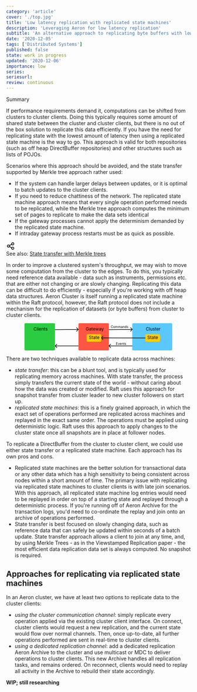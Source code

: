 ```yaml
---
category: 'article'
cover: './top.jpg'
title: 'Low latency replication with replicated state machines'
description: 'Leveraging Aeron for low latency replication'
subtitle: 'An alternative approach to replicating byte buffers with low latency'
date: '2020-12-05'
tags: ['Distributed Systems']
published: false
state: work in progress
updated: '2020-12-06'
importance: low
series: 
seriesurl: 
review: continuous
---
```


<div class="bg-shaunnew-400 p-4 mb-4 rounded-md dark:text-black">
  <p class="font-bold">Summary</p>
  <p>If performance requirements demand it, computations can be shifted from clusters to cluster clients. Doing this typically requires some amount of shared state between the cluster and cluster clients, but there is no out of the box solution to replicate this data efficiently. If you have the need for replicating state with the lowest amount of latency then using a replicated state machine is the way to go. This approach is valid for both repositories (such as off heap DirectBuffer repositories) and other structures such as lists of POJOs.</p>
  <p class="italic">Scenarios where this approach should be avoided, and the state transfer supported by Merkle tree approach rather used:</p>
  <p><ul>
  <li>If the system can handle larger delays between updates, or it is optimal to batch updates to the cluster clients.</li>
  <li>If you need to reduce chattiness of the network. The replicated state machine approach means that every single operation performed needs to be replicated, while the Merkle tree approach computes the minimum set of pages to replicate to make the data sets identical</li>
  <li>If the gateway processes cannot apply the determinism demanded by the replicated state machine.</li>
  <li>If intraday gateway process restarts must be as quick as possible.</li>
    </ul>
  </p>
<div class="bg-shaunnew-800 flex flex-row p-2 rounded-md">
<div class="pr-2"><svg xmlns="http://www.w3.org/2000/svg" fill="none" width="24" height="24" viewBox="0 0 24 24" stroke="currentColor">
  <path stroke-linecap="round" stroke-linejoin="round" stroke-width="2" d="M8.684 13.342C8.886 12.938 9 12.482 9 12c0-.482-.114-.938-.316-1.342m0 2.684a3 3 0 110-2.684m0 2.684l6.632 3.316m-6.632-6l6.632-3.316m0 0a3 3 0 105.367-2.684 3 3 0 00-5.367 2.684zm0 9.316a3 3 0 105.368 2.684 3 3 0 00-5.368-2.684z" />
</svg>
</div>
<div>See also: <a href="/article/efficient-state-transfer-with-merkle-trees/">State transfer with Merkle trees</a>
</div>
</div>
</div>


In order to improve a clustered system's throughput, we may wish to move some computation from the cluster to the edges. To do this, you typically need reference data available - data such as instruments, permissions etc. that are either not changing or are slowly changing. Replicating this data can be difficult to do efficiently - especially if you're working with off heap data structures.
Aeron Cluster is itself running a replicated state machine within the Raft protocol, however, the Raft protocol does not include a mechanism for the replication of datasets (or byte buffers) from cluster to cluster clients.


<div align="center">
<svg width="80%" height="auto" viewBox="0 0 810 149" fill="none" xmlns="http://www.w3.org/2000/svg">
<rect x="591" width="219" height="149" rx="6" fill="#5AC8FA"/>
<text transform="translate(638 17)" fill="black" xml:space="preserve" font-family="-apple-system, BlinkMacSystemFont, 'Segoe UI', Roboto, Oxygen-Sans, Ubuntu, Cantarell, sans-serif" font-size="24" letter-spacing="0em"><tspan x="27.0938" y="23.14">Cluster</tspan></text>
<rect x="663" y="60" width="80" height="41" rx="6" fill="#FFCC02"/>
<text fill="black" xml:space="preserve" font-family="-apple-system, BlinkMacSystemFont, 'Segoe UI', Roboto, Oxygen-Sans, Ubuntu, Cantarell, sans-serif" font-size="24" letter-spacing="0em"><tspan x="673.719" y="87.14">State</tspan></text>
<rect x="296" width="167" height="149" rx="6" fill="#FF5544"/>
<rect width="167" height="149" rx="6" fill="#2ACC41"/>
<path d="M592.069 35.0198C592.65 34.4293 592.642 33.4796 592.052 32.8986L582.429 23.4299C581.839 22.8489 580.889 22.8565 580.308 23.447C579.727 24.0375 579.735 24.9872 580.325 25.5683L588.878 33.9849L580.462 42.5383C579.881 43.1288 579.889 44.0785 580.479 44.6595C581.07 45.2406 582.019 45.2329 582.6 44.6424L592.069 35.0198ZM463.012 36.5L591.012 35.4677L590.988 32.4678L462.988 33.5L463.012 36.5Z" fill="black"/>
<path d="M296.069 35.0198C296.65 34.4293 296.642 33.4796 296.052 32.8986L286.429 23.4299C285.839 22.8489 284.889 22.8565 284.308 23.447C283.727 24.0375 283.735 24.9872 284.325 25.5683L292.878 33.9849L284.462 42.5383C283.881 43.1288 283.889 44.0785 284.479 44.6595C285.07 45.2406 286.019 45.2329 286.6 44.6424L296.069 35.0198ZM167.012 36.5L295.012 35.4677L294.988 32.4678L166.988 33.5L167.012 36.5Z" fill="black"/>
<path d="M461.939 122.939C461.354 123.525 461.354 124.475 461.939 125.061L471.485 134.607C472.071 135.192 473.021 135.192 473.607 134.607C474.192 134.021 474.192 133.071 473.607 132.485L465.121 124L473.607 115.515C474.192 114.929 474.192 113.979 473.607 113.393C473.021 112.808 472.071 112.808 471.485 113.393L461.939 122.939ZM591 122.5L463 122.5V125.5L591 125.5V122.5Z" fill="black"/>
<path d="M166.939 122.939C166.354 123.525 166.354 124.475 166.939 125.061L176.485 134.607C177.071 135.192 178.021 135.192 178.607 134.607C179.192 134.021 179.192 133.071 178.607 132.485L170.121 124L178.607 115.515C179.192 114.929 179.192 113.979 178.607 113.393C178.021 112.808 177.071 112.808 176.485 113.393L166.939 122.939ZM296 122.5L168 122.5V125.5L296 125.5V122.5Z" fill="black"/>
<path d="M419.944 78.935C419.356 79.5183 419.352 80.4681 419.935 81.0563L429.441 90.6416C430.025 91.2298 430.974 91.2337 431.563 90.6503C432.151 90.067 432.155 89.1172 431.571 88.529L423.121 80.0088L431.642 71.5586C432.23 70.9753 432.234 70.0255 431.65 69.4373C431.067 68.8491 430.117 68.8452 429.529 69.4286L419.944 78.935ZM663.006 79.5L421.006 78.5L420.994 81.5L662.994 82.5L663.006 79.5Z" fill="black"/>
<text fill="black" xml:space="preserve" font-family="-apple-system, BlinkMacSystemFont, 'Segoe UI', Roboto, Oxygen-Sans, Ubuntu, Cantarell, sans-serif" font-size="18" letter-spacing="0em"><tspan x="473.048" y="26.48">Commands</tspan></text>
<text fill="black" xml:space="preserve" font-family="-apple-system, BlinkMacSystemFont, 'Segoe UI', Roboto, Oxygen-Sans, Ubuntu, Cantarell, sans-serif" font-size="18" letter-spacing="0em"><tspan x="501.382" y="118.48">Events</tspan></text>
<text transform="translate(317 17)" fill="black" xml:space="preserve" font-family="-apple-system, BlinkMacSystemFont, 'Segoe UI', Roboto, Oxygen-Sans, Ubuntu, Cantarell, sans-serif" font-size="24" letter-spacing="0em"><tspan x="18.9609" y="23.14">Gateway</tspan></text>
<text transform="translate(21 17)" fill="black" xml:space="preserve" font-family="-apple-system, BlinkMacSystemFont, 'Segoe UI', Roboto, Oxygen-Sans, Ubuntu, Cantarell, sans-serif" font-size="24" letter-spacing="0em"><tspan x="28.3594" y="23.14">Clients</tspan></text>
<rect x="341" y="60" width="80" height="41" rx="6" fill="#FFCC02"/>
<text fill="black" xml:space="preserve" font-family="-apple-system, BlinkMacSystemFont, 'Segoe UI', Roboto, Oxygen-Sans, Ubuntu, Cantarell, sans-serif" font-size="24" letter-spacing="0em"><tspan x="352.719" y="87.14">State</tspan></text>
</svg>
</div>

There are two techniques available to replicate data across machines:
- *state transfer*: this can be a blunt tool, and is typically used for replicating memory across machines. With state transfer, the process simply transfers the current state of the world - without caring about how the data was created or modified. Raft uses this approach for snapshot transfer from cluster leader to new cluster followers on start up.
- *replicated state machines*: this is a finely grained approach, in which the exact set of operations performed are replicated across machines and replayed in the exact same order. The operations must be applied using deterministic logic. Raft uses this approach to apply changes to the cluster state once all snapshots are in place at follower nodes.

To replicate a DirectBuffer from the cluster to cluster client, we could use either state transfer or a replicated state machine. Each approach has its own pros and cons. 

- Replicated state machines are the better solution for transactional data or any other data which has a high sensitivity to being consistent across nodes within a short amount of time. The primary issue with replicating via replicated state machines to cluster clients is with late join scenarios. With this approach, all replicated state machine log entries would need to be replayed in order on top of a starting state and replayed through a deterministic process.  If you're running off of Aeron Archive for the transaction logs, you'd need to co-ordinate the replay and join onto an archive of operations performed. 
- State transfer is best focused on slowly changing data, such as reference data that can safely be updated within seconds of a batch update. State transfer approach allows a client to join at any time, and, by using Merkle Trees - as in the Viewstamped Replication paper - the most efficient data replication data set is always computed. No snapshot is required.

## Approaches for replicating via replicated state machines

In an Aeron cluster, we have at least two options to replicate data to the cluster clients:

- *using the cluster communication channel*: simply replicate every operation applied via the existing cluster client interface. On connect, cluster clients would request a new replication, and the current state would flow over normal channels. Then, once up-to-date, all further operations performed are sent in real-time to cluster clients.
- *using a dedicated replication channel*: add a dedicated replication Aeron Archive to the cluster and use multicast or MDC to deliver operations to cluster clients. This new Archive handles all replication tasks, and remains ordered. On reconnect, clients would need to replay all activity in the Archive to rebuild their state accordingly.

**WIP; still researching**